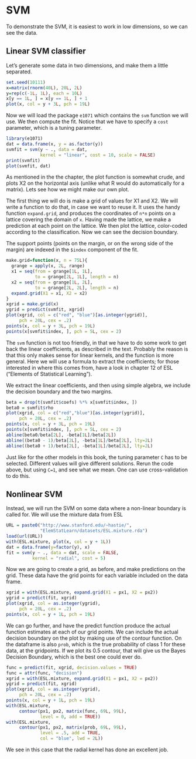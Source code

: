 SVM
=====

To demonstrate the SVM, it is easiest to work in low dimensions, so we can see the data.

Linear SVM classifier
-----------------------

Let's generate some data in two dimensions, and make them a little separated.

```r
set.seed(10111)
x=matrix(rnorm(40L), 20L, 2L)
y=rep(c(-1L, 1L), each = 10L)
x[y == 1L, ] = x[y == 1L, ] + 1
plot(x, col = y + 3L, pch = 19L)
```

Now we will load the package `e1071` which contains the `svm` function we will use. We then compute the fit. Notice that we have to specify a `cost` parameter, which is a tuning parameter.

```r
library(e1071)
dat = data.frame(x, y = as.factor(y))
svmfit = svm(y ~ ., data = dat, 
             kernel = "linear", cost = 10, scale = FALSE)
print(svmfit)
plot(svmfit, dat)
```

As mentioned in the the chapter, the plot function is somewhat crude, and plots X2 on the horizontal axis (unlike what R would do automatically for a matrix). Lets see how we might make our own plot.

The first thing we will do is make a grid of values for X1 and X2. We will write a function to do that, in case we want to reuse it. It uses the handy function `expand.grid`, and produces the coordinates of `n*n` points on a lattice covering the domain of `x`. Having made the lattice, we make a prediction at each point on the lattice. We then plot the lattice, color-coded according to the classification. Now we can see the decision boundary.

The support points (points on the margin, or on the wrong side of the margin) are indexed in the `$index` component of the fit.

```r
make.grid=function(x, n = 75L){
  grange = apply(x, 2L, range)
  x1 = seq(from = grange[1L, 1L], 
           to = grange[2L, 1L], length = n)
  x2 = seq(from = grange[1L, 2L],
           to = grange[2L, 2L], length = n)
  expand.grid(X1 = x1, X2 = x2)
}
xgrid = make.grid(x)
ygrid = predict(svmfit, xgrid)
plot(xgrid, col = c("red", "blue")[as.integer(ygrid)],
     pch = 20L, cex = .2)
points(x, col = y + 3L, pch = 19L)
points(x[svmfit$index, ], pch = 5L, cex = 2)
```

The `svm` function is not too friendly, in that we have to do some work to get back the linear coefficients, as described in the text. Probably the reason is that this only makes sense for linear kernels, and the function is more general. Here we will use a formula to extract the coefficients; for those interested in where this comes from, have a look in chapter 12 of ESL (“Elements of Statistical Learning”).

We extract the linear coefficients, and then using simple algebra, we include the decision boundary and the two margins.

```r
beta = drop(t(svmfit$coefs) %*% x[svmfit$index, ])
beta0 = svmfit$rho
plot(xgrid, col = c("red","blue")[as.integer(ygrid)],
     pch = 20L, cex = .2)
points(x, col = y + 3L, pch = 19L)
points(x[svmfit$index, ], pch = 5L, cex = 2)
abline(beta0/beta[2L], -beta[1L]/beta[2L])
abline((beta0 - 1)/beta[2L], -beta[1L]/beta[2L], lty=2L)
abline((beta0 + 1)/beta[2L], -beta[1L]/beta[2L], lty=2L)
```

Just like for the other models in this book, the tuning parameter `C` has to be selected. Different values will give different solutions. Rerun the code above, but using `C=1`, and see what we mean. One can use cross-validation to do this.

Nonlinear SVM
---------------

Instead, we will run the SVM on some data where a non-linear boundary is called for. We will use the mixture data from ESL

```r
URL = paste0("http://www.stanford.edu/~hastie/", 
             "ElemStatLearn/datasets/ESL.mixture.rda")
load(url(URL))
with(ESL.mixture, plot(x, col = y + 1L))
dat = data.frame(y=factor(y), x)
fit = svm(y ~ ., data = dat, scale = FALSE,
          kernel = "radial", cost = 5)
```

Now we are going to create a grid, as before, and make predictions on the grid. These data have the grid points for each variable included on the data frame.

```r
xgrid = with(ESL.mixture, expand.grid(X1 = px1, X2 = px2))
ygrid = predict(fit, xgrid)
plot(xgrid, col = as.integer(ygrid), 
     pch = 20L, cex = .2)
points(x, col = y + 1L, pch = 19L)
```

We can go further, and have the predict function produce the actual function estimates at each of our grid points. We can include the actual decision boundary on the plot by making use of the contour function. On the dataframe is also `prob`, which is the true probability of class 1 for these data, at the gridpoints. If we plot its 0.5 contour, that will give us the Bayes Decision Boundary, which is the best one could ever do.

```r
func = predict(fit, xgrid, decision.values = TRUE)
func = attr(func, "decision")
xgrid = with(ESL.mixture, expand.grid(X1 = px1, X2 = px2))
ygrid = predict(fit, xgrid)
plot(xgrid, col = as.integer(ygrid), 
     pch = 20L, cex = .2)
points(x, col = y + 1L, pch = 19L)
with(ESL.mixture, 
     contour(px1, px2, matrix(func, 69L, 99L),
             level = 0, add = TRUE))
with(ESL.mixture,
     contour(px1, px2, matrix(prob, 69L, 99L),
             level = .5, add = TRUE,
             col = "blue", lwd = 2L))
```

We see in this case that the radial kernel has done an excellent job.
